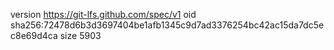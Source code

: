 version https://git-lfs.github.com/spec/v1
oid sha256:72478d6b3d3697404be1afb1345c9d7ad3376254bc42ac15da7dc5ec8e69d4ca
size 5903
